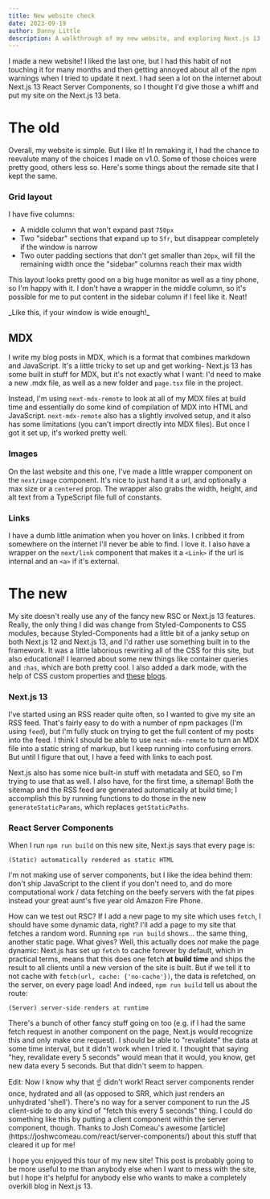 ```yaml
---
title: New website check
date: 2023-09-19
author: Danny Little
description: A walkthrough of my new website, and exploring Next.js 13 and RSC
---
```


I made a new website! I liked the last one, but I had this habit of not touching it for many months and then getting annoyed about all of the npm warnings when I tried to update it next. I had seen a lot on the internet about Next.js 13 React Server Components, so I thought I'd give those a whiff and put my site on the Next.js 13 beta.

# The old

Overall, my website is simple. But I like it! In remaking it, I had the chance to reevalute many of the choices I made on v1.0. Some of those choices were pretty good, others less so. Here's some things about the remade site that I kept the same.

### Grid layout

I have five columns:

- A middle column that won't expand past `750px`
- Two "sidebar" sections that expand up to `5fr`, but disappear completely if the window is narrow
- Two outer padding sections that don't get smaller than `20px`, will fill the remaining width once the "sidebar" columns reach their max width

This layout looks pretty good on a big huge monitor as well as a tiny phone, so I'm
happy with it. I don't have a wrapper in the middle column, so it's possible for
me to put content in the sidebar column if I feel like it. Neat!

<div
  className="sidebar-right"
  style={{
    witdh: "min-content",
    margin: "0.5em auto 0 auto",
  }}
>
  <div
    style={{
      padding: "0.5em",
      border: "1px solid",
      borderRadius: "5px",
      boxShadow: "5px 3px 1px var(--color-text)",
      marginLeft: "1em",
    }}
  >
    _Like this, if your window is wide enough!_
  </div>
</div>

<h2 style={{ marginTop: "1em" }}>MDX</h2>

I write my blog posts in MDX, which is a format that combines markdown and JavaScript. It's a little tricky to set up and get working- Next.js 13 has some built in stuff for MDX, but it's not exactly what I want: I'd need to make a new .mdx file, as well as a new folder and `page.tsx` file in the project.

Instead, I'm using `next-mdx-remote` to look at all of my MDX files at build time and essentially do some kind of compilation of MDX into HTML and JavaScript. `next-mdx-remote` also has a slightly involved setup, and it also has some limitations (you can't import directly into MDX files). But once I got it set up, it's worked pretty well.

### Images

On the last website and this one, I've made a little wrapper component on the `next/image` component. It's nice to just hand it a url, and optionally a max size or a `centered` prop. The wrapper also grabs the width, height, and alt text from a TypeScript file full of constants.

### Links

I have a dumb little animation when you hover on links. I cribbed it from somewhere on the internet I'll never be able to find. I love it. I also have a wrapper on the `next/link` component that makes it a `<Link>` if the url is internal and an `<a>` if it's external.

# The new

My site doesn't really use any of the fancy new RSC or Next.js 13 features. Really, the only thing I did was change from Styled-Components to CSS modules, because Styled-Components had a little bit of a janky setup on both Next.js 12 and Next.js 13, and I'd rather use something built in to the framework. It was a little laborious rewriting all of the CSS for this site, but also educational! I learned about some new things like container queries and `:has`, which are both pretty cool. I also added a dark mode, with the help of CSS custom properties and [these](https://chriscoyier.net/2023/01/19/dark-mode-via-a-smallish-script-in-the-head-avoiding-fart/) [blogs](https://www.joshwcomeau.com/react/dark-mode/).

### Next.js 13

I've started using an RSS reader quite often, so I wanted to give my site an RSS feed. That's fairly easy to do with a number of npm packages (I'm using `feed`), but I'm fully stuck on trying to get the full content of my posts into the feed. I think I should be able to use `next-mdx-remote` to turn an MDX file into a static string of markup, but I keep running into confusing errors. But until I figure that out, I have a feed with links to each post.

Next.js also has some nice built-in stuff with metadata and SEO, so I'm trying to use that as well. I also have, for the first time, a sitemap! Both the sitemap and the RSS feed are generated automatically at build time; I accomplish this by running functions to do those in the new `generateStaticParams`, which replaces `getStaticPaths`.

### React Server Components

When I run `npm run build` on this new site, Next.js says that every page is:

```none
(Static) automatically rendered as static HTML
```

I'm not making use of server components, but I like the idea behind them: don't ship JavaScript to the client if you don't need to, and do more computational work / data fetching on the beefy servers with the fat pipes instead your great aunt's five year old Amazon Fire Phone.

How can we test out RSC? If I add a new page to my site which uses `fetch`, I should have some dynamic data, right? I'll add a <SmartLink href='/rsc' target='_blank'>page</SmartLink> to my site that fetches a random word. Running `npm run build` shows... the same thing, another static page. What gives? Well, this actually does _not_ make the page dynamic: Next.js has set up `fetch` to cache forever by default, which in practical terms, means that this does one fetch **at build time** and ships the result to all clients until a new version of the site is built. But if we tell it to not cache with `fetch(url, cache: {'no-cache'})`, the data is refetched, on the server, on every page load! And indeed, `npm run build` tell us about the route:

```none
(Server) server-side renders at runtime
```

There's a bunch of other fancy stuff going on too (e.g. if I had the same fetch request in another component on the page, Next.js would recognize this and only make one request). I should be able to "revalidate" the data at some time interval, but it didn't work when I tried it. I thought that saying "hey, revalidate every 5 seconds" would mean that it would, you know, get new data every 5 seconds. But that didn't seem to happen.

<Popout>
  Edit: Now I know why that ☝️ didn't work! React server components render once,
  hydrated and all (as opposed to SRR, which just renders an unhydrated
  'shell'). There's no way for a server component to run the JS client-side to
  do any kind of "fetch this every 5 seconds" thing. I could do something like
  this by putting a client component within the server component, though. Thanks
  to Josh Comeau's awesome
  [article](https://joshwcomeau.com/react/server-components/) about this stuff
  that cleared it up for me!
</Popout>

I hope you enjoyed this tour of my new site! This post is probably going to be more useful to me than anybody else when I want to mess with the site, but I hope it's helpful for anybody else who wants to make a completely overkill blog in Next.js 13.
